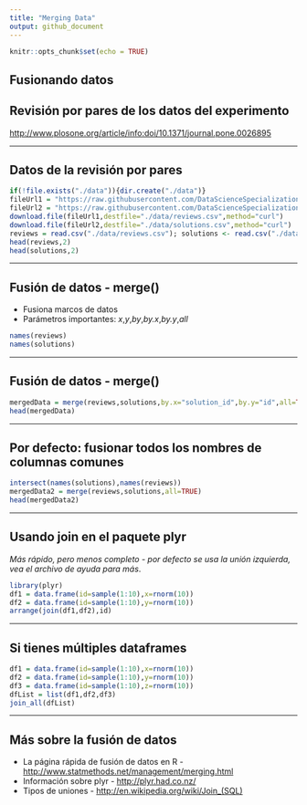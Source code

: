 ```yaml
---
title: "Merging Data"
output: github_document
---
```


```r
knitr::opts_chunk$set(echo = TRUE)
```

## Fusionando datos

## Revisión por pares de los datos del experimento

[http://www.plosone.org/article/info:doi/10.1371/journal.pone.0026895](http://www.plosone.org/article/info:doi/10.1371/journal.pone.0026895)

---

## Datos de la revisión por pares

```r
if(!file.exists("./data")){dir.create("./data")}
fileUrl1 = "https://raw.githubusercontent.com/DataScienceSpecialization/courses/master/03_GettingData/03_05_mergingData/data/reviews.csv"
fileUrl2 = "https://raw.githubusercontent.com/DataScienceSpecialization/courses/master/03_GettingData/03_05_mergingData/data/solutions.csv"
download.file(fileUrl1,destfile="./data/reviews.csv",method="curl")
download.file(fileUrl2,destfile="./data/solutions.csv",method="curl")
reviews = read.csv("./data/reviews.csv"); solutions <- read.csv("./data/solutions.csv")
head(reviews,2)
head(solutions,2)
```


---

## Fusión de datos - merge()

* Fusiona marcos de datos
* Parámetros importantes: _x_,_y_,_by_,_by.x_,_by.y_,_all_
```r
names(reviews)
names(solutions)
```

---

## Fusión de datos - merge()

```r
mergedData = merge(reviews,solutions,by.x="solution_id",by.y="id",all=TRUE)
head(mergedData)
```

---

## Por defecto: fusionar todos los nombres de columnas comunes

```r
intersect(names(solutions),names(reviews))
mergedData2 = merge(reviews,solutions,all=TRUE)
head(mergedData2)
```

---

## Usando join en el paquete plyr 

_Más rápido, pero menos completo - por defecto se usa la unión izquierda, vea el archivo de ayuda para más_.
```r
library(plyr)
df1 = data.frame(id=sample(1:10),x=rnorm(10))
df2 = data.frame(id=sample(1:10),y=rnorm(10))
arrange(join(df1,df2),id)
```


---

## Si tienes múltiples dataframes

```r
df1 = data.frame(id=sample(1:10),x=rnorm(10))
df2 = data.frame(id=sample(1:10),y=rnorm(10))
df3 = data.frame(id=sample(1:10),z=rnorm(10))
dfList = list(df1,df2,df3)
join_all(dfList)
```

---

## Más sobre la fusión de datos

* La página rápida de fusión de datos en R - [http://www.statmethods.net/management/merging.html](http://www.statmethods.net/management/merging.html)
* Información sobre plyr - [http://plyr.had.co.nz/](http://plyr.had.co.nz/)
* Tipos de uniones - [http://en.wikipedia.org/wiki/Join_(SQL)](http://en.wikipedia.org/wiki/Join_(SQL))
